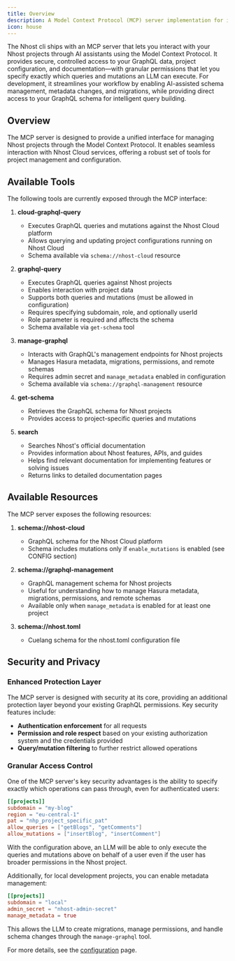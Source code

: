 ```yaml
---
title: Overview
description: A Model Context Protocol (MCP) server implementation for interacting with Nhost projects and services.
icon: house
---
```


The Nhost cli ships with an MCP server that lets you interact with your Nhost projects through AI assistants using the Model Context Protocol. It provides secure, controlled access to your GraphQL data, project configuration, and documentation—with granular permissions that let you specify exactly which queries and mutations an LLM can execute. For development, it streamlines your workflow by enabling AI-assisted schema management, metadata changes, and migrations, while providing direct access to your GraphQL schema for intelligent query building.

## Overview

The MCP server is designed to provide a unified interface for managing Nhost projects through the Model Context Protocol. It enables seamless interaction with Nhost Cloud services, offering a robust set of tools for project management and configuration.

## Available Tools

The following tools are currently exposed through the MCP interface:

1. **cloud-graphql-query**
   - Executes GraphQL queries and mutations against the Nhost Cloud platform
   - Allows querying and updating project configurations running on Nhost Cloud
   - Schema available via `schema://nhost-cloud` resource

2. **graphql-query**
   - Executes GraphQL queries against Nhost projects
   - Enables interaction with project data
   - Supports both queries and mutations (must be allowed in configuration)
   - Requires specifying subdomain, role, and optionally userId
   - Role parameter is required and affects the schema
   - Schema available via `get-schema` tool

3. **manage-graphql**
   - Interacts with GraphQL's management endpoints for Nhost projects
   - Manages Hasura metadata, migrations, permissions, and remote schemas
   - Requires admin secret and `manage_metadata` enabled in configuration
   - Schema available via `schema://graphql-management` resource

4. **get-schema**
   - Retrieves the GraphQL schema for Nhost projects
   - Provides access to project-specific queries and mutations

5. **search**
   - Searches Nhost's official documentation
   - Provides information about Nhost features, APIs, and guides
   - Helps find relevant documentation for implementing features or solving issues
   - Returns links to detailed documentation pages

## Available Resources

The MCP server exposes the following resources:

1. **schema://nhost-cloud**
   - GraphQL schema for the Nhost Cloud platform
   - Schema includes mutations only if `enable_mutations` is enabled (see CONFIG section)

2. **schema://graphql-management**
   - GraphQL management schema for Nhost projects
   - Useful for understanding how to manage Hasura metadata, migrations, permissions, and remote schemas
   - Available only when `manage_metadata` is enabled for at least one project

3. **schema://nhost.toml**
   - Cuelang schema for the nhost.toml configuration file

## Security and Privacy

### Enhanced Protection Layer

The MCP server is designed with security at its core, providing an additional protection layer beyond your existing GraphQL permissions. Key security features include:

- **Authentication enforcement** for all requests
- **Permission and role respect** based on your existing authorization system and the credentials provided
- **Query/mutation filtering** to further restrict allowed operations

### Granular Access Control

One of the MCP server's key security advantages is the ability to specify exactly which operations can pass through, even for authenticated users:

```toml
[[projects]]
subdomain = "my-blog"
region = "eu-central-1"
pat = "nhp_project_specific_pat"
allow_queries = ["getBlogs", "getComments"]
allow_mutations = ["insertBlog", "insertComment"]
```

With the configuration above, an LLM will be able to only execute the queries and mutations above on behalf of a user even if the user has broader permissions in the Nhost project.

Additionally, for local development projects, you can enable metadata management:

```toml
[[projects]]
subdomain = "local"
admin_secret = "nhost-admin-secret"
manage_metadata = true
```

This allows the LLM to create migrations, manage permissions, and handle schema changes through the `manage-graphql` tool.

For more details, see the [configuration](/configuration) page.
